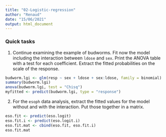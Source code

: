 ```yaml
---
title: "02-Logistic-regression"
author: "Renaud"
date: "15/06/2021"
output: html_document
---
```




### Quick tasks 

1. Continue examining the example of budworms. Fit now the model including the interaction between `ldose` and `sex`. Print the ANOVA table with a test for each coefficient. Extract the fitted probabilities on the scale of the response. 

```r
budworm.lgi <- glm(resp ~ sex + ldose + sex:ldose, family = binomial)
summary(budworm.lgi)
anova(budworm.lgi, test = "Chisq")
myfitted <- predict(budworm.lgi, type = "response")
```

2. For the `esoph` data analysis, extract the fitted values for the model without and with the interaction. Put those together in a matrix.

```r
eso.fit <- predict(eso.logit)
eso.fit.i <- predict(eso.logit.i)
eso.fit.mat <- cbind(eso.fit, eso.fit.i)
eso.fit.mat
```
